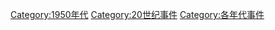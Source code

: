 [[Category:1950年代|Category:1950年代]]
[[Category:20世纪事件|Category:20世纪事件]]
[[Category:各年代事件|Category:各年代事件]]